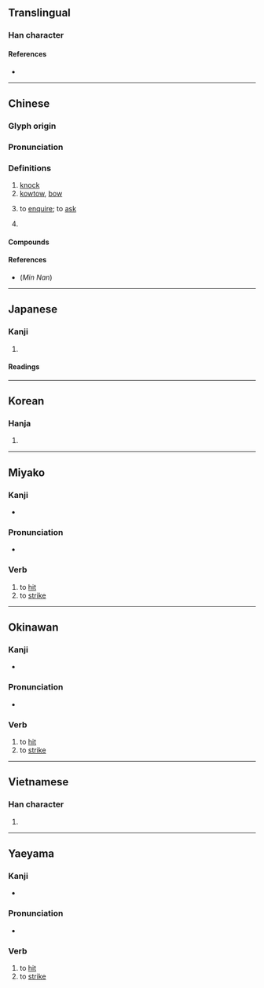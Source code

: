 {{character info/new}}
==Translingual==

===Han character===
{{Han char|rn=30|rad=口|as=02|sn=5|four=67020|canj=RSL|ids=⿰口卩}}

====References====
* {{Han ref|kx=0172.040|dkj=03238|dj=0382.060|hdz=10573.030|uh=53E9|ud=21481|bh=A56E|bd=42350}}

----

==Chinese==
{{zh-forms}}

===Glyph origin===
{{Han etym}}

===Pronunciation===
{{zh-pron
|m=kòu
|c=kau3
|h=pfs=
|md=
|mn=khàu/khiò
|mn_note=khàu - vernacular, khiò - literary
|w=
|mc=y
|oc=y
|cat=v,pn
}}

===Definitions===
{{zh-hanzi}}

# [[knock]]
# [[kowtow]], [[bow]]
# {{lb|zh|literary}} to [[enquire]]; to [[ask]]
# {{surname|lang=zh}}

====Compounds====
{{zh-der|叩門|叩頭蟲|叩叩|三跪九叩|以莛叩鐘|叩馬|叩應|叩見|叩首|叩謝|叩關|叩頭|叩拜|叩人心弦|叩閽|稟叩|瀝血叩心|號天叩地|線上叩應}}

====References====
* (''Min Nan'') {{thcwd|1409}}

----

==Japanese==

===Kanji===
{{ja-kanji|grade=9|rs=口02}}

# {{defn|lang=ja|sort=口02}}

====Readings====
{{ja-readings
|goon=ぐ
|kanon=こう
|kun=たた-く
}}

----

==Korean==

===Hanja===
{{ko-hanja|hangeul=고|rv=go|mr=ko}}

# {{defn|lang=ko|sort=口02}}

----

==Miyako==

===Kanji===
{{head|mvi|kanji}}

* {{ja-readings|kun=[[たたきぃ]] ([[叩きぃ]], tataksï)}}

===Pronunciation===
* {{IPA|/tatakˢɨ/|lang=mvi}}

===Verb===
{{head|mvi|verb|hiragana|たたきぃ|romaji|tataksï}}

# to [[hit]]
# to [[strike]]

----

==Okinawan==

===Kanji===
{{head|ryu|kanji}}

* {{ja-readings|kun=[[たたちゅん]] ([[叩ちゅん]], tatachun)}}

===Pronunciation===
* {{IPA|/tatat͡ɕuŋ/|lang=ryu}}

===Verb===
{{head|ryu|verb|hiragana|たたちゅん|romaji|tatachun}}

# to [[hit]]
# to [[strike]]

----

==Vietnamese==

===Han character===
{{vi-hantu|[[khấu]]|rs=口02}}

# {{defn|lang=cmn|sort=口02}}

----

==Yaeyama==

===Kanji===
{{head|rys|kanji}}

* {{ja-readings|kun=[[たたぐん]] ([[叩ぐん]], tatagun)}}

===Pronunciation===
* {{IPA|/tataɡuŋ/|lang=rys}}

===Verb===
{{head|rys|verb|hiragana|たたぐん|romaji|tatagun}}

# to [[hit]]
# to [[strike]]